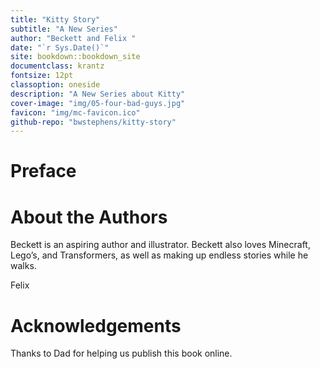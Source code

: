 ```yaml
--- 
title: "Kitty Story"
subtitle: "A New Series"
author: "Beckett and Felix "
date: "`r Sys.Date()`"
site: bookdown::bookdown_site
documentclass: krantz
fontsize: 12pt
classoption: oneside
description: "A New Series about Kitty"
cover-image: "img/05-four-bad-guys.jpg"
favicon: "img/mc-favicon.ico"
github-repo: "bwstephens/kitty-story"
---
```


# Preface {-}

# About the Authors {-}

Beckett is an aspiring author and illustrator. Beckett also loves Minecraft, Lego's, and Transformers, as well as making up endless stories while he walks. 

Felix

# Acknowledgements {-}

Thanks to Dad for helping us publish this book online.
